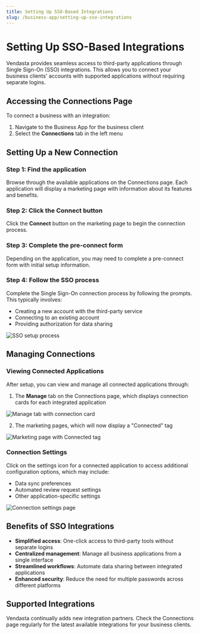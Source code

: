 ```yaml
---
title: Setting Up SSO-Based Integrations
slug: /business-app/setting-up-sso-integrations
---
```


# Setting Up SSO-Based Integrations

Vendasta provides seamless access to third-party applications through Single Sign-On (SSO) integrations. This allows you to connect your business clients' accounts with supported applications without requiring separate logins.

## Accessing the Connections Page

To connect a business with an integration:

1. Navigate to the Business App for the business client
2. Select the **Connections** tab in the left menu

## Setting Up a New Connection

### Step 1: Find the application

Browse through the available applications on the Connections page. Each application will display a marketing page with information about its features and benefits.

### Step 2: Click the Connect button

Click the **Connect** button on the marketing page to begin the connection process.

### Step 3: Complete the pre-connect form

Depending on the application, you may need to complete a pre-connect form with initial setup information.

### Step 4: Follow the SSO process

Complete the Single Sign-On connection process by following the prompts. This typically involves:

- Creating a new account with the third-party service
- Connecting to an existing account
- Providing authorization for data sharing

![SSO setup process](/img/business-app/sso-integrations/sso-setup.jpg)

## Managing Connections

### Viewing Connected Applications

After setup, you can view and manage all connected applications through:

1. The **Manage** tab on the Connections page, which displays connection cards for each integrated application

![Manage tab with connection card](/img/business-app/sso-integrations/manage-tab.jpg)

2. The marketing pages, which will now display a "Connected" tag

![Marketing page with Connected tag](/img/business-app/sso-integrations/connected-marketing-page.jpg)

### Connection Settings

Click on the settings icon for a connected application to access additional configuration options, which may include:

- Data sync preferences
- Automated review request settings
- Other application-specific settings

![Connection settings page](/img/business-app/sso-integrations/connection-settings.jpg)

## Benefits of SSO Integrations

- **Simplified access**: One-click access to third-party tools without separate logins
- **Centralized management**: Manage all business applications from a single interface
- **Streamlined workflows**: Automate data sharing between integrated applications
- **Enhanced security**: Reduce the need for multiple passwords across different platforms

## Supported Integrations

Vendasta continually adds new integration partners. Check the Connections page regularly for the latest available integrations for your business clients.